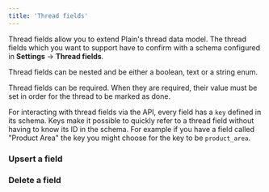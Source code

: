 ```yaml
---
title: 'Thread fields'
---
```


Thread fields allow you to extend Plain's thread data model. The thread fields which you want to support have to confirm with a schema configured in **Settings** → **Thread fields**.

Thread fields can be nested and be either a boolean, text or a string enum.

Thread fields can be required. When they are required, their value must be set in order for the thread to be marked as done.

For interacting with thread fields via the API, every field has a `key` defined in its schema. Keys make it possible to quickly refer to a thread field without having to know its ID in the schema. For example if you have a field called "Product Area" the key you might choose for the key to be `product_area`.

### Upsert a field

<Tabs>
  <Tab title="Typescript SDK">
    <Snippet file="typescript-sdk/upsert-thread-field.mdx" />
  </Tab>
  <Tab title="GraphQL">
    <Snippet file="graphql/upsert-thread-field.mdx" />
  </Tab>
</Tabs>

### Delete a field

<Tabs>
  <Tab title="Typescript SDK">
    <Snippet file="typescript-sdk/delete-thread-field.mdx" />
  </Tab>
  <Tab title="GraphQL">
    <Snippet file="graphql/delete-thread-field.mdx" />
  </Tab>
</Tabs>

